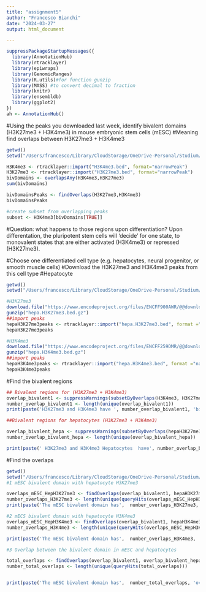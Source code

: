 ```yaml
---
title: "assignment5"
author: "Francesco Bianchi"
date: "2024-03-27"
output: html_document

---
```


```r
suppressPackageStartupMessages({
  library(AnnotationHub)
  library(rtracklayer)
  library(epiwraps)
  library(GenomicRanges)
  library(R.utils)#for function gunzip
  library(MASS) #to convert decimal to fraction
  library(knitr)
  library(ensembldb)
  library(ggplot2)
})
ah <- AnnotationHub()
```

#Using the peaks you downloaded last week, identify bivalent domains (H3K27me3 + H3K4me3) in mouse embryonic stem cells (mESC)
#Meaning find overlaps between H3K27me3 + H3K4me3
```r
getwd()
setwd("/Users/francesco/Library/CloudStorage/OneDrive-Personal/Studium/Master/S9/Epigenetics/Week 5")

H3K4me3 <- rtracklayer::import("H3K4me3.bed", format="narrowPeak")
H3K27me3 <- rtracklayer::import("H3K27me3.bed", format="narrowPeak")
bivDomains <- overlapsAny(H3K4me3,H3K27me3)
sum(bivDomains)

bivDomainsPeaks <- findOverlaps(H3K27me3,H3K4me3)
bivDomainsPeaks

#create subset from overlapping peaks
subset <- H3K4me3[bivDomains[TRUE]]

```
#Question: what happens to those regions upon differentiation?
Upon differentation, the pluripotent stem cells will 'decide' for one state, to monovalent states that are either activated (H3K4me3) or repressed (H3K27me3). 


#Choose one differentiated cell type (e.g. hepatocytes, neural progenitor, or smooth muscle cells)
#Download the H3K27me3 and H3K4me3 peaks from this cell type
#Hepatocyte
```r
getwd()
setwd("/Users/francesco/Library/CloudStorage/OneDrive-Personal/Studium/Master/S9/Epigenetics/Week 5")

#H3K27me3
download.file("https://www.encodeproject.org/files/ENCFF900AWR/@@download/ENCFF900AWR.bed.gz", destfile="hepa.H3K27me3.bed.gz")
gunzip("hepa.H3K27me3.bed.gz")
##import peaks
hepaH3K27me3peaks <- rtracklayer::import("hepa.H3K27me3.bed", format ="narrowPeak")
hepaH3K27me3peaks

#H3K4me3
download.file("https://www.encodeproject.org/files/ENCFF259DMR/@@download/ENCFF259DMR.bed.gz", destfile="hepa.H3K4me3.bed.gz")
gunzip("hepa.H3K4me3.bed.gz")
##import peaks
hepaH3K4me3peaks <- rtracklayer::import("hepa.H3K4me3.bed", format ="narrowPeak")
hepaH3K4me3peaks

```

#Find the bivalent regions
```r

## Bivalent regions for (H3K27me3 + H3K4me3)
overlap_bivalent1 <- suppressWarnings(subsetByOverlaps(H3K4me3, H3K27me3))
number_overlap_bivalent1 <- length(unique(overlap_bivalent1))
print(paste('H3K27me3 and H3K4me3 have ', number_overlap_bivalent1, 'bivalent regions'))

##Bivalent regions for hepatocytes (H3K27me3 + H3K4me3)

overlap_bivalent_hepa <- suppressWarnings(subsetByOverlaps(hepaH3K27me3peaks, hepaH3K4me3peaks))
number_overlap_bivalent_hepa <- length(unique(overlap_bivalent_hepa))

print(paste(' H3K27me3 and H3K4me3 Hepatocytes  have', number_overlap_bivalent_hepa, 'bivalent regions'))
```

#Find the overlaps

```r

getwd()
setwd("/Users/francesco/Library/CloudStorage/OneDrive-Personal/Studium/Master/S9/Epigenetics/Week 5")
#1 mESC bivalent domain with hepatocyte H3K27me3

overlaps_mESC_HepH3K27me3 <- findOverlaps(overlap_bivalent1, hepaH3K27me3peaks)
number_overlaps_H3K27me3 <- length(unique(queryHits(overlaps_mESC_HepH3K27me3)))
print(paste('The mESC bivalent domain has',  number_overlaps_H3K27me3, 'overlaps  with hepatocyte H3K27me3 '))

#2 mECS bivalent domain with hepatocyte H3K4me3
overlaps_mESC_HepH3K4me3 <- findOverlaps(overlap_bivalent1, hepaH3K4me3peaks)
number_overlaps_H3K4me3 <- length(unique(queryHits(overlaps_mESC_HepH3K4me3)))

print(paste('The mESC bivalent domain has',  number_overlaps_H3K4me3, 'overlaps  with hepatocyte H3K4me3 '))

#3 Overlap between the bivalent domain in mESC and hepatocytes

total_overlaps <- findOverlaps(overlap_bivalent1, overlap_bivalent_hepa)
number_total_overlaps <- length(unique(queryHits(total_overlaps)))


print(paste('The mESC bivalent domain has',  number_total_overlaps, 'overlaps  with the bivalent domain of the hepatocytes '))
```


